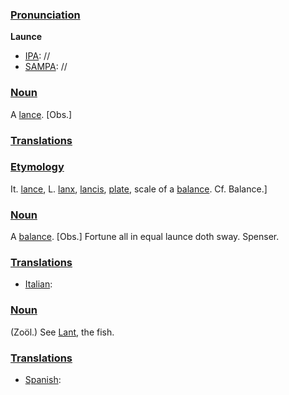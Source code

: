 ===[[Pronunciation]]===

'''Launce'''
*[[IPA]]: //
*[[SAMPA]]: //

===[[Noun]]===

A [[lance]]. [Obs.]
===[[Translations]]===

===[[Etymology]]===

It. [[lance]], L. [[lanx]], [[lancis]], [[plate]], scale of a [[balance]]. Cf. Balance.] 
===[[Noun]]===

A [[balance]]. [Obs.]
Fortune all in equal launce doth sway. Spenser.

===[[Translations]]===
*[[Italian]]:
===[[Noun]]===

(Zoöl.) See [[Lant]], the fish.

===[[Translations]]===

*[[Spanish]]: